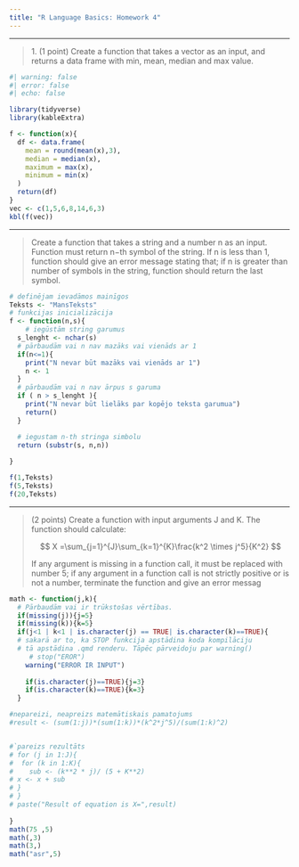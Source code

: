 ```yaml
---
title: "R Language Basics: Homework 4"
---
```


------------------------------------------------------------------------

> 1\. (1 point) Create a function that takes a vector as an input, and returns a data frame with min, mean, median and max value.

```r
#| warning: false
#| error: false
#| echo: false

library(tidyverse)
library(kableExtra)

```

```r
f <- function(x){
  df <- data.frame(
    mean = round(mean(x),3),
    median = median(x),
    maximum = max(x),
    minimum = min(x)
  )
  return(df)
}
vec <- c(1,5,6,8,14,6,3)
kbl(f(vec))
```

------------------------------------------------------------------------

> Create a function that takes a string and a number n as an input. Function must return n−th symbol of the string. If n is less than 1, function should give an error message stating that; if n is greater than number of symbols in the string, function should return the last symbol.

```r
# definējam ievadāmos mainīgos
Teksts <- "MansTeksts"
# funkcijas inicializācija
f <- function(n,s){
    # iegūstām string garumus
  s_lenght <- nchar(s)
  # pārbaudām vai n nav mazāks vai vienāds ar 1
  if(n<=1){
    print("N nevar būt mazāks vai vienāds ar 1")
    n <- 1
  }
  # pārbaudām vai n nav ārpus s garuma
  if ( n > s_lenght ){
    print("N nevar būt lielāks par kopējo teksta garumua")
    return()
  }

  # iegustam n-th stringa simbolu
  return (substr(s, n,n))
  
}

f(1,Teksts)
f(5,Teksts)
f(20,Teksts)


```

------------------------------------------------------------------------

> (2 points) Create a function with input arguments J and K. The function should calculate:
>
> $$ X =\sum_{j=1}^{J}\sum_{k=1}^{K}\frac{k^2 \times j^5}{K^2} $$
>
> If any argument is missing in a function call, it must be replaced with number 5; if any
> argument in a function call is not strictly positive or is not a number, terminate the function
> and give an error messag

```r
math <- function(j,k){
  # Pārbaudām vai ir trūkstošas vērtības.
  if(missing(j)){j=5}
  if(missing(k)){k=5}
  if(j<1 | k<1 | is.character(j) == TRUE| is.character(k)==TRUE){
  # sakarā ar to, ka STOP funkcija apstādina koda kompilāciju
  # tā apstādina .qmd renderu. Tāpēc pārveidoju par warning()
     # stop("EROR")
    warning("ERROR IR INPUT")
    
    if(is.character(j)==TRUE){j=3}
    if(is.character(k)==TRUE){k=3}
  }

#nepareizi, neapreizs matemātiskais pamatojums
#result <- (sum(1:j))*(sum(1:k))*(k^2*j^5)/(sum(1:k)^2)


#`pareizs rezultāts
# for (j in 1:J){
#  for (k in 1:K){
#    sub <- (k**2 * j)/ (5 + K**2)
# x <- x + sub
# }
# }
# paste("Result of equation is X=",result)  
  
}
math(75 ,5)  
math(,3)
math(3,)
math("asr",5)

```
